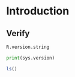 # Introduction {#introduction-p01}

## Verify

```r
R.version.string
```

```python
print(sys.version)

```

```r
ls()
```

